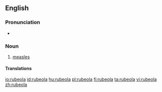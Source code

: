 ==English==

===Pronunciation===
* {{IPA|/ɹuˈbi.oʊ.la/}}

===Noun===
{{en-noun}}

# [[measles]]

====Translations====
{{trans-see|measles}}

[[io:rubeola]]
[[id:rubeola]]
[[hu:rubeola]]
[[pl:rubeola]]
[[fi:rubeola]]
[[ta:rubeola]]
[[vi:rubeola]]
[[zh:rubeola]]